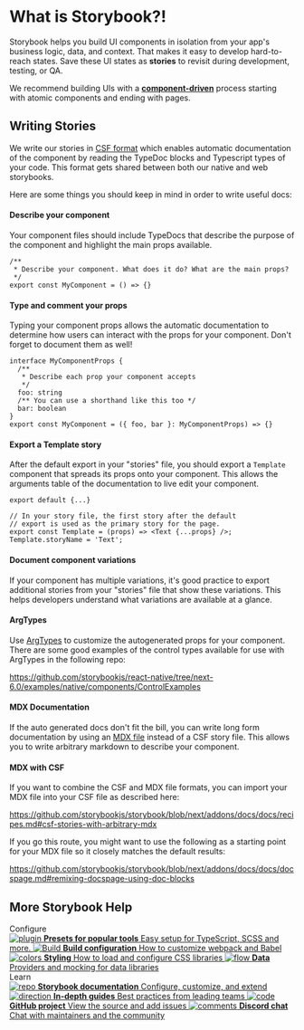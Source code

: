 
<Meta title="Storybook" />

<style>{`
  .subheading {
    --mediumdark: '#999999';
    font-weight: 900;
    font-size: 13px;
    color: #999;
    letter-spacing: 6px;
    line-height: 24px;
    text-transform: uppercase;
    margin-bottom: 12px;
    margin-top: 40px;
  }

  .link-list {
    display: grid;
    grid-template-columns: 1fr;
    grid-template-rows: 1fr 1fr;
    row-gap: 10px;
  }

  @media (min-width: 620px) {
    .link-list {
      row-gap: 20px;
      column-gap: 20px;
      grid-template-columns: 1fr 1fr;
    }
  }

  @media all and (-ms-high-contrast:none) {
  .link-list {
      display: -ms-grid;
      -ms-grid-columns: 1fr 1fr;
      -ms-grid-rows: 1fr 1fr;
    }
  }

  .link-item {
    display: block;
    padding: 20px 30px 20px 15px;
    border: 1px solid #00000010;
    border-radius: 5px;
    transition: background 150ms ease-out, border 150ms ease-out, transform 150ms ease-out;
    color: #333333;
    display: flex;
    align-items: flex-start;
  }

  .link-item:hover {
    border-color: #1EA7FD50;
    transform: translate3d(0, -3px, 0);
    box-shadow: rgba(0, 0, 0, 0.08) 0 3px 10px 0;
  }

  .link-item:active {
    border-color: #1EA7FD;
    transform: translate3d(0, 0, 0);
  }

  .link-item strong {
    font-weight: 700;
    display: block;
    margin-bottom: 2px;
  }

  .link-item img {
    height: 40px;
    width: 40px;
    margin-right: 15px;
    flex: none;
  }

  .link-item span {
    font-size: 14px;
    line-height: 20px;
  }

  .tip {
    display: inline-block;
    border-radius: 1em;
    font-size: 11px;
    line-height: 12px;
    font-weight: 700;
    background: #E7FDD8;
    color: #66BF3C;
    padding: 4px 12px;
    margin-right: 10px;
    vertical-align: top;
  }

  .tip-wrapper {
    font-size: 13px;
    line-height: 20px;
    margin-top: 40px;
    margin-bottom: 40px;
  }

  .tip-wrapper code {
    font-size: 12px;
    display: inline-block;
  }


`}</style>

# What is Storybook?!

Storybook helps you build UI components in isolation from your app's business logic, data, and context.
That makes it easy to develop hard-to-reach states. Save these UI states as **stories** to revisit during development, testing, or QA.

We recommend building UIs with a [**component-driven**](https://componentdriven.org) process starting with atomic components and ending with pages.

## Writing Stories

We write our stories in [CSF format](https://storybook.js.org/docs/react/api/csf)
which enables automatic documentation of the component by reading the
TypeDoc blocks and Typescript types of your code. This format gets shared
between both our native and web storybooks.

Here are some things you should keep in mind in order to write useful docs:

#### Describe your component

Your component files should include TypeDocs that describe the
purpose of the component and highlight the main props available.

```tsx
/**
 * Describe your component. What does it do? What are the main props?
 */
export const MyComponent = () => {}
```

#### Type and comment your props

Typing your component props allows the automatic documentation
to determine how users can interact with the props for your component.
Don't forget to document them as well!

```tsx
interface MyComponentProps {
  /**
   * Describe each prop your component accepts
   */
  foo: string
  /** You can use a shorthand like this too */
  bar: boolean
}
export const MyComponent = ({ foo, bar }: MyComponentProps) => {}
```

#### Export a Template story

After the default export in your "stories" file, you should
export a `Template` component that spreads its props onto your component.
This allows the arguments table of the documentation to live edit your
component.

```tsx
export default {...}

// In your story file, the first story after the default
// export is used as the primary story for the page.
export const Template = (props) => <Text {...props} />;
Template.storyName = 'Text';
```

#### Document component variations

If your component has multiple variations, it's good practice to export additional
stories from your "stories" file that show these variations. This helps developers understand
what variations are available at a glance.

#### ArgTypes

Use [ArgTypes](https://storybook.js.org/docs/react/api/argtypes)
to customize the autogenerated props for your component.
There are some good examples of the control types available
for use with ArgTypes in the following repo:

https://github.com/storybookjs/react-native/tree/next-6.0/examples/native/components/ControlExamples

#### MDX Documentation

If the auto generated docs don't fit the bill, you can write long form
documentation by using an [MDX file](https://storybook.js.org/docs/react/api/mdx)
instead of a CSF story file. This allows you to write arbitrary markdown
to describe your component.

#### MDX with CSF

If you want to combine the CSF and MDX file formats, you can import your MDX file
into your CSF file as described here:

https://github.com/storybookjs/storybook/blob/next/addons/docs/docs/recipes.md#csf-stories-with-arbitrary-mdx

If you go this route, you might want to use the following as a starting point
for your MDX file so it closely matches the default results:

https://github.com/storybookjs/storybook/blob/next/addons/docs/docs/docspage.md#remixing-docspage-using-doc-blocks

## More Storybook Help

<div className="subheading">Configure</div>

<div className="link-list">
  <a
    className="link-item"
    href="https://storybook.js.org/docs/react/addons/addon-types"
    target="_blank"
  >
    <img src={Plugin} alt="plugin" />
    <span>
      <strong>Presets for popular tools</strong>
      Easy setup for TypeScript, SCSS and more.
    </span>
  </a>
  <a
    className="link-item"
    href="https://storybook.js.org/docs/react/configure/webpack"
    target="_blank"
  >
    <img src={StackAlt} alt="Build" />
    <span>
      <strong>Build configuration</strong>
      How to customize webpack and Babel
    </span>
  </a>
  <a
    className="link-item"
    href="https://storybook.js.org/docs/react/configure/styling-and-css"
    target="_blank"
  >
    <img src={Colors} alt="colors" />
    <span>
      <strong>Styling</strong>
      How to load and configure CSS libraries
    </span>
  </a>
  <a
    className="link-item"
    href="https://storybook.js.org/docs/react/get-started/setup#configure-storybook-for-your-stack"
    target="_blank"
  >
    <img src={Flow} alt="flow" />
    <span>
      <strong>Data</strong>
      Providers and mocking for data libraries
    </span>
  </a>
</div>

<div className="subheading">Learn</div>

<div className="link-list">
  <a className="link-item" href="https://storybook.js.org/docs" target="_blank">
    <img src={Repo} alt="repo" />
    <span>
      <strong>Storybook documentation</strong>
      Configure, customize, and extend
    </span>
  </a>
  <a
    className="link-item"
    href="https://storybook.js.org/tutorials/"
    target="_blank"
  >
    <img src={Direction} alt="direction" />
    <span>
      <strong>In-depth guides</strong>
      Best practices from leading teams
    </span>
  </a>
  <a
    className="link-item"
    href="https://github.com/storybookjs/storybook"
    target="_blank"
  >
    <img src={Code} alt="code" />
    <span>
      <strong>GitHub project</strong>
      View the source and add issues
    </span>
  </a>
  <a className="link-item" href="https://discord.gg/storybook" target="_blank">
    <img src={Comments} alt="comments" />
    <span>
      <strong>Discord chat</strong>
      Chat with maintainers and the community
    </span>
  </a>
</div>
